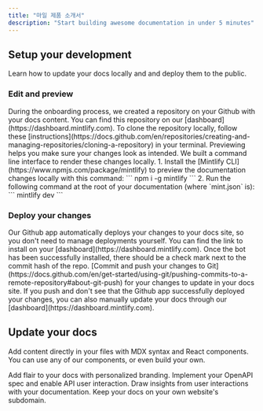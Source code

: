 ```yaml
---
title: "마일 제품 소개서"
description: "Start building awesome documentation in under 5 minutes"
---
```


## Setup your development

Learn how to update your docs locally and and deploy them to the public.

### Edit and preview

<AccordionGroup>
    <Accordion icon="github" title="Clone your docs locally">
        During the onboarding process, we created a repository on your Github with your docs content. You can find this repository on our
        [dashboard](https://dashboard.mintlify.com). To clone the repository locally, follow these
        [instructions](https://docs.github.com/en/repositories/creating-and-managing-repositories/cloning-a-repository) in your terminal.
    </Accordion>
    <Accordion icon="rectangle-terminal" title="Preview changes">
        Previewing helps you make sure your changes look as intended. We built a command line interface to render these changes locally. 1.
        Install the [Mintlify CLI](https://www.npmjs.com/package/mintlify) to preview the documentation changes locally with this command:
        ``` npm i -g mintlify ``` 2. Run the following command at the root of your documentation (where `mint.json` is): ``` mintlify dev
        ```
    </Accordion>
</AccordionGroup>

### Deploy your changes

<AccordionGroup>

<Accordion icon="message-bot" title="Install our Github app">
    Our Github app automatically deploys your changes to your docs site, so you don't need to manage deployments yourself. You can find the
    link to install on your [dashboard](https://dashboard.mintlify.com). Once the bot has been successfully installed, there should be a
    check mark next to the commit hash of the repo.
</Accordion>
<Accordion icon="rocket" title="Push your changes">
    [Commit and push your changes to
    Git](https://docs.github.com/en/get-started/using-git/pushing-commits-to-a-remote-repository#about-git-push) for your changes to update
    in your docs site. If you push and don't see that the Github app successfully deployed your changes, you can also manually update your
    docs through our [dashboard](https://dashboard.mintlify.com).
</Accordion>

</AccordionGroup>

## Update your docs

Add content directly in your files with MDX syntax and React components. You can use any of our components, or even build your own.

<CardGroup>

<Card title="Style Your Docs" icon="paintbrush" href="/settings/global">
    Add flair to your docs with personalized branding.
</Card>

<Card title="Add API Endpoints" icon="square-code" href="/api-playground/configuration">
    Implement your OpenAPI spec and enable API user interaction.
</Card>

<Card title="Integrate Analytics" icon="chart-mixed" href="/analytics/supported-integrations">
    Draw insights from user interactions with your documentation.
</Card>

<Card title="Host on a Custom Domain" icon="browser" href="/settings/custom-domain/subdomain">
    Keep your docs on your own website's subdomain.
</Card>

</CardGroup>
